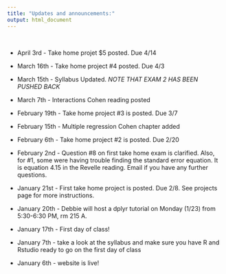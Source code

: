 ```yaml
---
title: "Updates and announcements:"
output: html_document
---
```

  <br>
  
- April 3rd - Take home projet $5 posted. Due 4/14  

- March 16th - Take home project #4 posted. Due 4/3 
  
- March 15th - Syllabus Updated. *NOTE THAT EXAM 2 HAS BEEN PUSHED BACK*

- March 7th - Interactions Cohen reading posted
  
- February 19th - Take home project #3 is posted. Due 3/7

- February 15th - Multiple regression Cohen chapter added  

- February 6th - Take home project #2 is posted. Due 2/20

- February 2nd - Question #8 on first take home exam is clarified. Also, for #1, some were having trouble finding the standard error equation. It is equation 4.15 in the Revelle reading. Email if you have any further questions. 

- January 21st - First take home project is posted. Due 2/8. See projects page for more instructions. 

- January 20th - Debbie will host a dplyr tutorial on Monday (1/23) from 5:30-6:30 PM, rm 215 A.

- January 17th - First day of class!     
    
- January 7th - take a look at the syllabus and make sure you have R and Rstudio ready to go on the first day of class 

- January 6th - website is live! 

